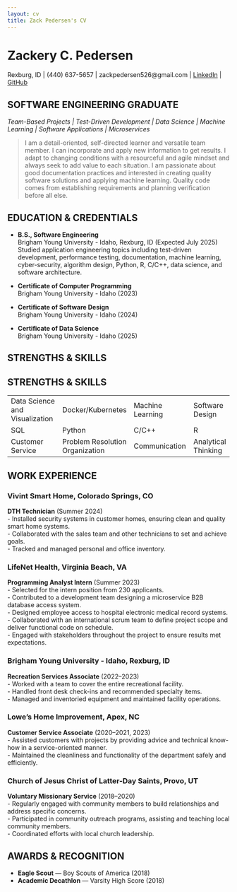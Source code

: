 ```yaml
---
layout: cv
title: Zack Pedersen's CV
---
```


# Zackery C. Pedersen

Rexburg, ID | (440) 637-5657 | zackpedersen526@gmail.com | [LinkedIn](https://www.linkedin.com/in/zack-pedersen-590784211/) | [GitHub](https://github.com/Muthrow)

## SOFTWARE ENGINEERING GRADUATE

_Team-Based Projects | Test-Driven Development | Data Science | Machine Learning | Software Applications | Microservices_

>I am a detail-oriented, self-directed learner and versatile team member. I can incorporate and apply new information to get results. I adapt to changing conditions with a resourceful and agile mindset and always seek to add value to each situation. I am passionate about good documentation practices and interested in creating quality software solutions and applying machine learning. Quality code comes from establishing requirements and planning verification before all else.

## EDUCATION & CREDENTIALS

- **B.S., Software Engineering**  
  Brigham Young University - Idaho, Rexburg, ID (Expected July 2025)  
  Studied application engineering topics including test-driven development, performance testing, documentation, machine learning, cyber-security, algorithm design, Python, R, C/C++, data science, and software architecture.

- **Certificate of Computer Programming**  
  Brigham Young University - Idaho (2023)

- **Certificate of Software Design**  
  Brigham Young University - Idaho (2024)

- **Certificate of Data Science**  
  Brigham Young University - Idaho (2025)

## STRENGTHS & SKILLS
## STRENGTHS & SKILLS

| | | | |
|------|------|------|---|
| Data Science and Visualization | Docker/Kubernetes | Machine Learning | Software Design |
| SQL | Python | C/C++ | R |
| Customer Service | Problem Resolution Organization | Communication | Analytical Thinking |


## WORK EXPERIENCE

### Vivint Smart Home, Colorado Springs, CO  
**DTH Technician** (Summer 2024)  
- Installed security systems in customer homes, ensuring clean and quality smart home systems.  
- Collaborated with the sales team and other technicians to set and achieve goals.  
- Tracked and managed personal and office inventory.

### LifeNet Health, Virginia Beach, VA  
**Programming Analyst Intern** (Summer 2023)  
- Selected for the intern position from 230 applicants.  
- Contributed to a development team designing a microservice B2B database access system.  
- Designed employee access to hospital electronic medical record systems.  
- Collaborated with an international scrum team to define project scope and deliver functional code on schedule.  
- Engaged with stakeholders throughout the project to ensure results met expectations.

### Brigham Young University - Idaho, Rexburg, ID  
**Recreation Services Associate** (2022–2023)  
- Worked with a team to cover the entire recreational facility.  
- Handled front desk check-ins and recommended specialty items.  
- Managed and inventoried equipment and maintained facility operations.

### Lowe’s Home Improvement, Apex, NC  
**Customer Service Associate** (2020–2021, 2023)  
- Assisted customers with projects by providing advice and technical know-how in a service-oriented manner.  
- Maintained the cleanliness and functionality of the department safely and efficiently.

### Church of Jesus Christ of Latter-Day Saints, Provo, UT  
**Voluntary Missionary Service** (2018–2020)  
- Regularly engaged with community members to build relationships and address specific concerns.  
- Participated in community outreach programs, assisting and teaching local community members.  
- Coordinated efforts with local church leadership.

## AWARDS & RECOGNITION

- **Eagle Scout** — Boy Scouts of America (2018)  
- **Academic Decathlon** — Varsity High Score (2018)
